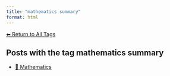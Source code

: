 ```yaml
---
title: "mathematics summary"
format: html
---
```


[⬅ Return to All Tags](../tags.qmd)

## Posts with the tag **mathematics summary**

- [🧮 Mathematics](/posts/mathematics/index.html)
